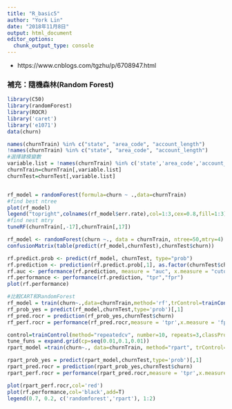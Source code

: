 ```yaml
---
title: "R_basic5"
author: "York Lin"
date: "2018年11月8日"
output: html_document
editor_options: 
  chunk_output_type: console
---
```


- https://www.cnblogs.com/tgzhu/p/6708947.html

### 補充：隨機森林(Random Forest)
```R
library(C50)
library(randomForest)
library(ROCR)
library('caret')
library('e1071')
data(churn)

names(churnTrain) %in% c("state", "area_code", "account_length")
!names(churnTrain) %in% c("state", "area_code", "account_length")
#選擇建模變數
variable.list = !names(churnTrain) %in% c('state','area_code','account_length')
churnTrain=churnTrain[,variable.list]
churnTest=churnTest[,variable.list]


rf_model = randomForest(formula=churn ~ .,data=churnTrain)
#find best ntree
plot(rf_model)
legend("topright",colnames(rf_model$err.rate),col=1:3,cex=0.8,fill=1:3)
#find nest mtry
tuneRF(churnTrain[,-17],churnTrain[,17])

rf_model <- randomForest(churn ~., data = churnTrain, ntree=50,mtry=4)
confusionMatrix(table(predict(rf_model,churnTest),churnTest$churn))

rf.predict.prob <- predict(rf_model, churnTest, type="prob")
rf.prediction <- prediction(rf.predict.prob[,1], as.factor(churnTest$churn))
rf.auc <- performance(rf.prediction, measure = "auc", x.measure = "cutoff")
rf.performance <- performance(rf.prediction, "tpr","fpr")
plot(rf.performance)

#比較CART和RandomForest
rf_model = train(churn~.,data=churnTrain,method='rf',trControl=trainControl(method="repeatedcv", number=10, repeats=3,classProbs = TRUE,summaryFunction = prSummary))
rf_prob_yes = predict(rf_model,churnTest,type='prob')[,1]
rf_pred.rocr = prediction(rf_prob_yes,churnTest$churn)
rf_perf.rocr = performance(rf_pred.rocr,measure = 'tpr',x.measure = 'fpr')

control=trainControl(method="repeatedcv", number=10, repeats=3,classProbs = TRUE,summaryFunction = prSummary)
tune_funs = expand.grid(cp=seq(0.01,0.1,0.01))
rpart_model =train(churn~., data=churnTrain, method="rpart", trControl=control,tuneGrid=tune_funs)

rpart_prob_yes = predict(rpart_model,churnTest,type='prob')[,1]
rpart_pred.rocr = prediction(rpart_prob_yes,churnTest$churn)
rpart_perf.rocr = performance(rpart_pred.rocr,measure = 'tpr',x.measure = 'fpr')

plot(rpart_perf.rocr,col='red')
plot(rf.performance,col='black',add=T)
legend(0.7, 0.2, c('randomforest','rpart'), 1:2)

```
